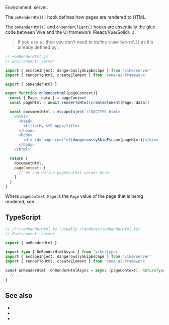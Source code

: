 
Environment: server.

The `onRenderHtml()` hook defines how pages are rendered to HTML.

The `onRenderHtml()` and <Link href="/onRenderClient">`onRenderClient()`</Link> hooks are essentially the glue code between Vike and the UI framework (React/Vue/Solid/...).

> If you use a <UiFrameworkVikeExtension/>, then you don't need to define `onRenderHtml()` as it's already defined by <UiFrameworkVikeExtension name />.

```js
// +onRenderHtml.js
// Environment: server

import { escapeInject, dangerouslySkipEscape } from 'vike/server'
import { renderToHtml, createElement } from 'some-ui-framework'

export { onRenderHtml }

async function onRenderHtml(pageContext){
  const { Page, data } = pageContext
  const pageHtml = await renderToHtml(createElement(Page, data))

  const documentHtml = escapeInject`<!DOCTYPE html>
    <html>
      <head>
        <title>My SSR App</title>
      </head>
      <body>
        <div id="page-root">${dangerouslySkipEscape(pageHtml)}</div>
      </body>
    </html>`

  return {
    documentHtml,
    pageContext: {
      // We can define pageContext values here
    }
  }
}
```

Where `pageContext.Page` is the `Page` value of the page that is being rendered, see <Link href="/Page" />.


## TypeScript

```ts
// /**/+onRenderHtml.ts (usually /renderer/+onRenderHtml.ts)
// Environment: server

export { onRenderHtml }

import type { OnRenderHtmlAsync } from 'vike/types'
import { escapeInject, dangerouslySkipEscape } from 'vike/server'
import { renderToHtml, createElement } from 'some-ui-framework'

const onRenderHtml: OnRenderHtmlAsync = async (pageContext): ReturnType<OnRenderHtmlAsync> => {
  // ...
}
```

<HookTypeScriptHints hookTypeName="OnRenderHtmlAsync" />


## See also

 - <Link href="/onRenderClient" />
 - <Link href="/Page" />
 - <Link href="/pageContext" />
